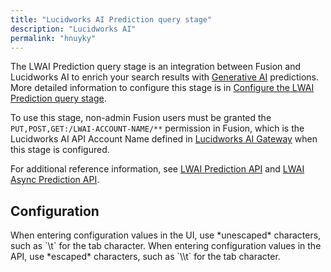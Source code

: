 ```yaml
---
title: "Lucidworks AI Prediction query stage"
description: "Lucidworks AI"
permalink: "hnuyky"
---
```


The LWAI Prediction query stage is an integration between Fusion and Lucidworks AI to enrich your search results with [Generative AI](/lw-platform/ai/r7ai90/generative-ai) predictions.
More detailed information to configure this stage is in [Configure the LWAI Prediction query stage](/how-to/6w8lxy/configure-fusion-lwai-prediction-query-stage).

To use this stage, non-admin Fusion users must be granted the `PUT,POST,GET:/LWAI-ACCOUNT-NAME/**` permission in Fusion, which is the Lucidworks AI API Account Name defined in [Lucidworks AI Gateway](/lw-platform/ai/41gdb7/lucidworks-ai-gateway) when this stage is configured.

For additional reference information, see [LWAI Prediction API](/lw-platform/ai/8bx4m9/prediction-api) and [LWAI Async Prediction API](/lw-platform/ai/55ug0f/async-prediction-api).

## Configuration

<Tip>
When entering configuration values in the UI, use *unescaped* characters, such as `\t` for the tab character. When entering configuration values in the API, use *escaped* characters, such as `\\t` for the tab character.
</Tip>




<SchemaParamFields schema={schema}/>

